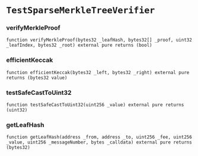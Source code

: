 # `TestSparseMerkleTreeVerifier`

### verifyMerkleProof

```solidity
function verifyMerkleProof(bytes32 _leafHash, bytes32[] _proof, uint32 _leafIndex, bytes32 _root) external pure returns (bool)
```

### efficientKeccak

```solidity
function efficientKeccak(bytes32 _left, bytes32 _right) external pure returns (bytes32 value)
```

### testSafeCastToUint32

```solidity
function testSafeCastToUint32(uint256 _value) external pure returns (uint32)
```

### getLeafHash

```solidity
function getLeafHash(address _from, address _to, uint256 _fee, uint256 _value, uint256 _messageNumber, bytes _calldata) external pure returns (bytes32)
```

